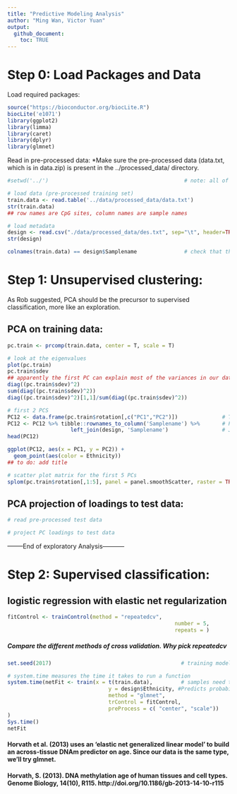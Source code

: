 ```yaml
---
title: "Predictive Modeling Analysis"
author: "Ming Wan, Victor Yuan"
output: 
  github_document:
    toc: TRUE
---
```


# Step 0: Load Packages and Data
Load required packages:


```r
source("https://bioconductor.org/biocLite.R")
biocLite('e1071')
library(ggplot2)
library(limma)
library(caret)
library(dplyr)
library(glmnet)
```

Read in pre-processed data:
*Make sure the pre-processed data (data.txt, which is in data.zip) is present in the ../processed_data/ directory.

```r
#setwd('../')                                           # note: all of these relative file path calls work only for knitting

# load data (pre-processed training set)
train.data <- read.table('../data/processed_data/data.txt')
str(train.data)
## row names are CpG sites, column names are sample names

# load metadata
design <- read.csv("./data/processed_data/des.txt", sep="\t", header=TRUE)
str(design)

colnames(train.data) == design$Samplename               # check that the samples are in same order
```

# Step 1: Unsupervised clustering:

As Rob suggested, PCA should be the precursor to supervised classification, more like an exploration.

## PCA on training data:

```r
pc.train <- prcomp(train.data, center = T, scale = T)

# look at the eigenvalues
plot(pc.train)
pc.train$sdev
## apparently the first PC can explain most of the variances in our data
diag((pc.train$sdev)^2)
sum(diag((pc.train$sdev)^2))
diag((pc.train$sdev)^2)[1,1]/sum(diag((pc.train$sdev)^2))

# first 2 PCS
PC12 <- data.frame(pc.train$rotation[,c("PC1","PC2")])              # Take out first 2 PCs
PC12 <- PC12 %>% tibble::rownames_to_column('Samplename') %>%       # Put sample names into column to match on
                    left_join(design, 'Samplename')                 # Join the metadata info 
head(PC12)

ggplot(PC12, aes(x = PC1, y = PC2)) + 
  geom_point(aes(color = Ethnicity))
## to do: add title

# scatter plot matrix for the first 5 PCs
splom(pc.train$rotation[,1:5], panel = panel.smoothScatter, raster = TRUE)
```

## PCA projection of loadings to test data:

```r
# read pre-processed test data

# project PC loadings to test data

```

--------End of exploratory Analysis-----------

# Step 2: Supervised classification:


## logistic regression with elastic net regularization

```r
fitControl <- trainControl(method = "repeatedcv", 
													 number = 5,                 # Number of folds
													 repeats = )                 # Repeat 5 times
```

##### Compare the different methods of cross validation. Why pick repeatedcv

```r
set.seed(2017)                                         # training models requires the use of random #s. Setting (set.seed()) the randomness                                                             ensures reproducibility

# system.time measures the time it takes to run a function
system.time(netFit <- train(x = t(train.data),         # samples need to be in rows, features need to be columns
								y = design$Ethnicity, #Predicts probability of being Asian, because this is 1st level
								method = "glmnet",                     # glmnet model
								trControl = fitControl,                # use fitControl to specify repeated cross validation
								preProcess = c( "center", "scale"))    # Center and Scale the data
)
Sys.time()
netFit
```
#### Horvath et al. (2013) uses an 'elastic net generalized linear model' to build an across-tissue DNAm predictor on age. Since our data is the same type, we'll try glmnet.

#### Horvath, S. (2013). DNA methylation age of human tissues and cell types. Genome Biology, 14(10), R115. http://doi.org/10.1186/gb-2013-14-10-r115

```r
```

```r

```


